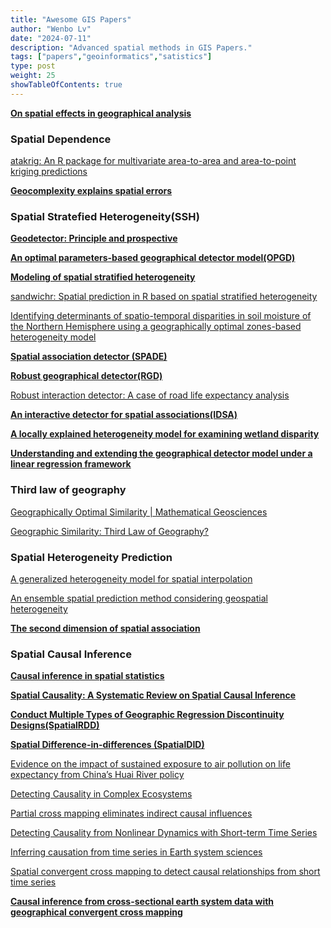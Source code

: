 ```yaml
---
title: "Awesome GIS Papers"
author: "Wenbo Lv"
date: "2024-07-11"
description: "Advanced spatial methods in GIS Papers."
tags: ["papers","geoinformatics","satistics"]
type: post
weight: 25
showTableOfContents: true
---
```


[**On spatial effects in geographical analysis**](10.11821/dlxb202303001)

### Spatial Dependence

[atakrig: An R package for multivariate area-to-area and area-to-point kriging predictions](https://www.sciencedirect.com/science/article/pii/S0098300419306089)

[**Geocomplexity explains spatial errors**](https://doi.org/10.1080/13658816.2023.2203212)

### Spatial Stratefied Heterogeneity(SSH)

[**Geodetector: Principle and prospective**](https://doi.org/10.11821/dlxb201701010)

[**An optimal parameters-based geographical detector model(OPGD)**](https://doi.org/10.1080/15481603.2020.1760434)

[**Modeling of spatial stratified heterogeneity**](https://www.tandfonline.com/doi/full/10.1080/15481603.2022.2126375)

[sandwichr: Spatial prediction in R based on spatial stratified heterogeneity](https://doi.org/10.1111/tgis.13088)

[Identifying determinants of spatio-temporal disparities in soil moisture of the Northern Hemisphere using a geographically optimal zones-based heterogeneity model](https://www.sciencedirect.com/science/article/pii/S0924271622000132?via%3Dihub)

[**Spatial association detector (SPADE)**](https://doi.org/10.1080/13658816.2018.1476693)

[**Robust geographical detector(RGD)**](https://doi.org/10.1016/j.jag.2022.102782)

[Robust interaction detector: A case of road life expectancy analysis](https://doi.org/10.1016/j.spasta.2024.100814)

[**An interactive detector for spatial associations(IDSA)**](https://doi.org/10.1080/13658816.2021.1882680)

[**A locally explained heterogeneity model for examining wetland disparity**](https://doi.org/10.1080/17538947.2023.2271883)

[**Understanding and extending the geographical detector model under a linear regression framework**](https://doi.org/10.1080/13658816.2023.2266497)

### Third law of geography

[Geographically Optimal Similarity | Mathematical Geosciences](https://link.springer.com/article/10.1007/s11004-022-10036-8)

[Geographic Similarity: Third Law of Geography?](https://www.dqxxkx.cn/article/2020/1560-8999/1560-8999-22-4-673.shtml)

### Spatial Heterogeneity Prediction

[A generalized heterogeneity model for spatial interpolation](https://www.tandfonline.com/doi/full/10.1080/13658816.2022.2147530)

[An ensemble spatial prediction method considering geospatial heterogeneity](https://www.tandfonline.com/doi/full/10.1080/13658816.2024.2358052)

[**The second dimension of spatial association**](https://www.sciencedirect.com/science/article/pii/S156984322200036X)

### Spatial Causal Inference

[**Causal inference in spatial statistics**](https://www.sciencedirect.com/science/article/pii/S2211675322000173)

[**Spatial Causality: A Systematic Review on Spatial Causal Inference**](https://onlinelibrary.wiley.com/doi/abs/10.1111/gean.12312)

[**Conduct Multiple Types of Geographic Regression Discontinuity Designs(SpatialRDD)**](https://axlehner.github.io/SpatialRDD/index.html)

[**Spatial Difference-in-differences (SpatialDID)**](https://www.sciencedirect.com/science/article/pii/S0165176515004371)

[Evidence on the impact of sustained exposure to air pollution on life expectancy from China’s Huai River policy](https://www.pnas.org/doi/full/10.1073/pnas.1300018110)

[Detecting Causality in Complex Ecosystems](https://www.science.org/doi/10.1126/science.1227079)

[Partial cross mapping eliminates indirect causal influences](https://www.nature.com/articles/s41467-020-16238-0)

[Detecting Causality from Nonlinear Dynamics with Short-term Time Series](https://www.nature.com/articles/srep07464)

[Inferring causation from time series in Earth system sciences](https://www.nature.com/articles/s41467-019-10105-3)

[Spatial convergent cross mapping to detect causal relationships from short time series](https://esajournals.onlinelibrary.wiley.com/doi/full/10.1890/14-1479.1)

[**Causal inference from cross-sectional earth system data with geographical convergent cross mapping**](https://www.nature.com/articles/s41467-023-41619-6)